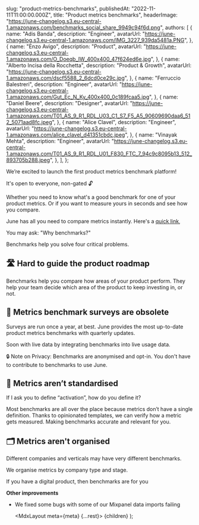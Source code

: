 
  slug: "product-metrics-benchmarks",
  publishedAt: "2022-11-11T11:00:00.000Z",
  title: "Product metrics benchmarks",
  headerImage:
    "https://june-changelog.s3.eu-central-1.amazonaws.com/benchmarks_social_share_9949c94f6d.png",
  authors: [
    {
      name: "Adis Banda",
      description: "Engineer",
      avatarUrl: "https://june-changelog.s3.eu-central-1.amazonaws.com/IMG_3227_939da5481a.PNG",
    },
    {
      name: "Enzo Avigo",
      description: "Product",
      avatarUrl:
        "https://june-changelog.s3.eu-central-1.amazonaws.com/O_Doeqb_IW_400x400_47f624ed6e.jpg",
    },
    {
      name: "Alberto Incisa della Rocchetta",
      description: "Product & Growth",
      avatarUrl: "https://june-changelog.s3.eu-central-1.amazonaws.com/dscf5588_2_6dcd0ce29c.jpg",
    },
    {
      name: "Ferruccio Balestreri",
      description: "Engineer",
      avatarUrl:
        "https://june-changelog.s3.eu-central-1.amazonaws.com/Gut_Ec_N_Ky_400x400_0c189fcaa5.jpg",
    },
    {
      name: "Daniel Beere",
      description: "Designer",
      avatarUrl:
        "https://june-changelog.s3.eu-central-1.amazonaws.com/T01_AS_9_R1_RDL_U03_C1_S7_F5_A5_90609690daa6_512_5071aad8fc.jpeg",
    },
    {
      name: "Alice Clavel",
      description: "Engineer",
      avatarUrl:
        "https://june-changelog.s3.eu-central-1.amazonaws.com/alice_clavel_d41351cbdc.jpeg",
    },
    {
      name: "Vinayak Mehta",
      description: "Engineer",
      avatarUrl:
        "https://june-changelog.s3.eu-central-1.amazonaws.com/T01_AS_9_R1_RDL_U01_F830_FTC_7_94c9c8095b13_512_893705b288.jpeg",
    },
  ],
};

We’re excited to launch the first product metrics benchmark platform!

It's open to everyone, non-gated 🔓

Whether you need to know what's a good benchmark for one of your product metrics. Or if you want to measure yours in seconds and see how you compare.

June has all you need to compare metrics instantly. Here's a [quick link](https://www.june.so/benchmarks),

You may ask: "Why benchmarks?"

Benchmarks help you solve four critical problems.

## 🛣 Hard to guide the product roadmap

Benchmarks help you compare how areas of your product perform. They help your team decide which area of the product to keep investing in, or not.

## 📜 Metrics benchmark surveys are obsolete

Surveys are run once a year, at best. June provides the most up-to-date product metrics benchmarks with quarterly updates.

Soon with live data by integrating benchmarks into live usage data.

🔒 Note on Privacy: Benchmarks are anonymised and opt-in. You don't have to contribute to benchmarks to use June.

## 📏 Metrics aren’t standardised

If I ask you to define “activation”, how do you define it?

Most benchmarks are all over the place because metrics don’t have a single definition. Thanks to opinionated templates, we can verify how a metric gets measured. Making benchmarks accurate and relevant for you.

## 🗂 Metrics aren't organised

Different companies and verticals may have very different benchmarks.

We organise metrics by company type and stage.

If you have a digital product, then benchmarks are for you

**Other improvements**

- We fixed some bugs with some of our Mixpanel data imports failing

  <MdxLayout meta={meta} {...rest}>
    {children}
  </MdxLayout>
);
